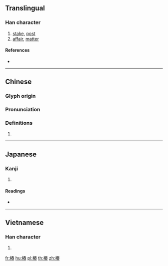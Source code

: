 {{also|桩}}
==Translingual==

===Han character===
{{Han char|rn=75|rad=木|as=11|sn=15|four=45977|canj=DQKX|ids=⿰木舂}}

# [[stake]], [[post]]
# [[affair]], [[matter]]

====References====
* {{Han ref|kx=0548.190|dkj=15398|dj=0936.050|hdz=21272.020|uh=6A01|ud=27137|bh=BCCE|bd=48334}}

----

==Chinese==
{{zh-forms|s=桩}}

===Glyph origin===
{{Han etym}}

===Pronunciation===
{{zh-pron
|m=zhuāng
|c=zong1
|h=pfs=
|md=
|mn=qz,xm,zz:chong/qz,xm,zz:chng
|mn_note=chong - literary; chng - vernacular
|w=
|mc=y
|oc=y
|cat=n
}}

===Definitions===
{{zh-hanzi}}

# {{rfdef|lang=zh}}

----

==Japanese==

===Kanji===
{{ja-kanji|grade=|rs=木11}}

# {{defn|lang=ja|sort=木11}}

====Readings====
* {{ja-readings|on=[[とう]] (tō), [[しょう]] (shō), [[しゅ]] (shu)|kun=[[くい]] (kui)}}

----

==Vietnamese==

===Han character===
{{vi-hantu|[[thung]], [[thủng]], [[thông]], [[thùng]], [[trang]]|rs=木11}}

# {{defn|lang=vi|sort=木11}}

[[fr:樁]]
[[hu:樁]]
[[pl:樁]]
[[th:樁]]
[[zh:樁]]